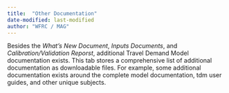 ```yaml
---
title:  "Other Documentation"
date-modified: last-modified
author: "WFRC / MAG"
---
```


Besides the *What's New Document*, *Inputs Documents*, and *Calibration/Validation Reporst*, additional Travel Demand Model documentation exists. This tab stores a comprehensive list of additional documentation as downloadable files. For example, some additional documentation exists around the complete model documentation, tdm user guides, and other unique subjects.
